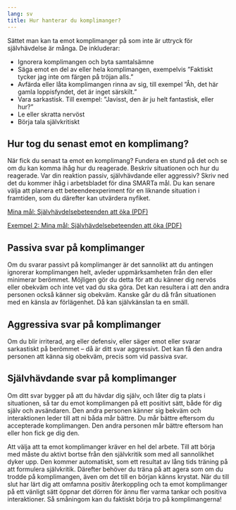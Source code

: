 ```yaml
---
lang: sv
title: Hur hanterar du komplimanger?
---
```


Sättet man kan ta emot komplimanger på som inte är uttryck för
självhävdelse är många. De inkluderar:

-   Ignorera komplimangen och byta samtalsämne
-   Säga emot en del av eller hela komplimangen, exempelvis ”Faktiskt
    tycker jag inte om färgen på tröjan alls.”
-   Avfärda eller låta komplimangen rinna av sig, till exempel ”Åh, det
    här gamla loppisfyndet, det är inget särskilt.”
-   Vara sarkastisk. Till exempel: ”Javisst, den är ju helt fantastisk,
    eller hur?”
-   Le eller skratta nervöst
-   Börja tala självkritiskt

## Hur tog du senast emot en komplimang?

När fick du senast ta emot en komplimang? Fundera en stund på det och se
om du kan komma ihåg hur du reagerade. Beskriv situationen och hur du
reagerade. Var din reaktion passiv, självhävdande eller aggressiv? Skriv ned det du kommer ihåg i arbetsbladet för dina SMARTa mål. Du kan senare välja att planera ett beteendeexperiment för en liknande situation i framtiden, som du därefter kan utvärdera nyfiket.

::: {.content-visible when-format="html"}
[Mina mål: Självhävdelsebeteenden att öka (PDF)](forms/100respekt-SMARTa-mal.pdf){.bi-filetype-pdf}
:::
\xqrform{Mina mål: Självhävdelsebeteenden att öka (PDF)}{forms/100respekt-SMARTa-mal.pdf}

::: {.content-visible when-format="html"}
[Exempel 2: Mina mål: Självhävdelsebeteenden att öka (PDF)](forms/100respekt-exempel-2-SMARTa-mal.pdf){.bi-filetype-pdf}
:::
\xqrform{Exempel 2: Mina mål: Självhävdelsebeteenden att öka (PDF)}{forms/100respekt-exempel-2-SMARTa-mal.pdf}

## Passiva svar på komplimanger

Om du svarar passivt på komplimanger är det sannolikt att du antingen
ignorerar komplimangen helt, avleder uppmärksamheten från den eller
minimerar berömmet. Möjligen gör du detta för att du känner dig nervös
eller obekväm och inte vet vad du ska göra. Det kan resultera i att den
andra personen också känner sig obekväm. Kanske går du då från
situationen med en känsla av förlägenhet. Då kan självkänslan ta en
smäll.

## Aggressiva svar på komplimanger

Om du blir irriterad, arg eller defensiv, eller säger emot eller svarar
sarkastiskt på berömmet -- då är ditt svar aggressivt. Det kan få den
andra personen att känna sig obekväm, precis som vid passiva svar.

## Självhävdande svar på komplimanger

Om ditt svar bygger på att du hävdar dig själv, och låter dig ta plats i
situationen, så tar du emot komplimangen på ett positivt sätt, både för
dig själv och avsändaren. Den andra personen känner sig bekväm och
interaktionen leder till att ni båda mår bättre. Du mår bättre eftersom
du accepterade komplimangen. Den andra personen mår bättre eftersom han
eller hon fick ge dig den.

Att välja att ta emot komplimanger kräver en hel del arbete. Till att
börja med måste du aktivt bortse från den självkritik som med all
sannolikhet dyker upp. Den kommer automatiskt, som ett resultat av lång
tids träning på att formulera självkritik. Därefter behöver du träna på
att agera som om du trodde på komplimangen, även om det till en början
känns krystat. När du till slut har lärt dig att omfamna positiv
återkoppling och ta emot komplimanger på ett vänligt sätt öppnar det
dörren för ännu fler varma tankar och positiva interaktioner. Så
småningom kan du faktiskt börja tro på komplimangerna!